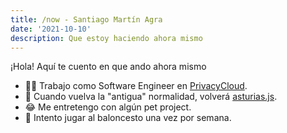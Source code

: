 ```yaml
---
title: /now - Santiago Martín Agra
date: '2021-10-10'
description: Que estoy haciendo ahora mismo
---
```


¡Hola! Aquí te cuento en que ando ahora mismo

- 👨‍💻 Trabajo como Software Engineer en [PrivacyCloud](https://privacycloud.com).
- 📅 Cuando vuelva la "antigua" normalidad, volverá [asturias.js](https://saraos.tech/@asturiasjs).
- 😂 Me entretengo con algún pet project.
- 🏀 Intento jugar al baloncesto una vez por semana.
